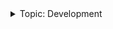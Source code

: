 <div class="stub">
<details><summary>Topic: Development</summary>

This section is part of a series on the topic of *Development*.

Docs:

- [Using the APIs](/api/overview.md)
- [Software release summaries](/releases/overview.md)

Other resources:

- [See the code on GitHub ↗](https://github.com/vegaprotocol)

</details>
</div>